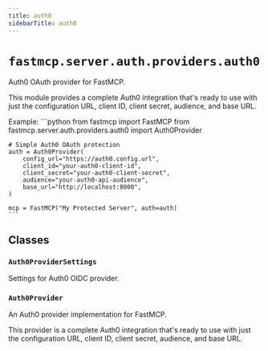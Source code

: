 ```yaml
---
title: auth0
sidebarTitle: auth0
---
```


# `fastmcp.server.auth.providers.auth0`


Auth0 OAuth provider for FastMCP.

This module provides a complete Auth0 integration that's ready to use with
just the configuration URL, client ID, client secret, audience, and base URL.

Example:
    ```python
    from fastmcp import FastMCP
    from fastmcp.server.auth.providers.auth0 import Auth0Provider

    # Simple Auth0 OAuth protection
    auth = Auth0Provider(
        config_url="https://auth0.config.url",
        client_id="your-auth0-client-id",
        client_secret="your-auth0-client-secret",
        audience="your-auth0-api-audience",
        base_url="http://localhost:8000",
    )

    mcp = FastMCP("My Protected Server", auth=auth)
    ```


## Classes

### `Auth0ProviderSettings` <sup><a href="https://github.com/jlowin/fastmcp/blob/main/src/fastmcp/server/auth/providers/auth0.py#L36" target="_blank"><Icon icon="github" style="width: 14px; height: 14px;" /></a></sup>


Settings for Auth0 OIDC provider.


### `Auth0Provider` <sup><a href="https://github.com/jlowin/fastmcp/blob/main/src/fastmcp/server/auth/providers/auth0.py#L60" target="_blank"><Icon icon="github" style="width: 14px; height: 14px;" /></a></sup>


An Auth0 provider implementation for FastMCP.

This provider is a complete Auth0 integration that's ready to use with
just the configuration URL, client ID, client secret, audience, and base URL.

